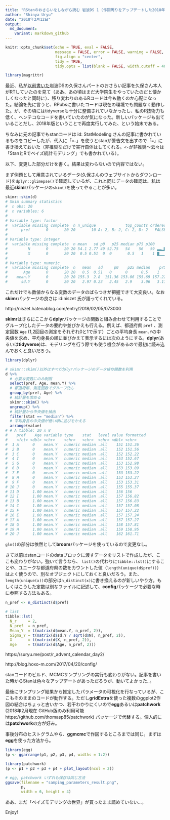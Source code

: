 ```yaml
---
title: "RStanのおさらいをしながら読む 岩波DS 1 (作図周りをアップデートした2018年版)"
author: "Shinya Uryu"
date: "2018年2月12日"
output: 
  md_document:
    variant: markdown_github
---
```


```r
knitr::opts_chunk$set(echo = TRUE, eval = FALSE, 
                      message = FALSE, error = FALSE, warning = FALSE,
                      fig.align = "center",
                      tidy = TRUE,
                      tidy.opts = list(blank = FALSE, width.cutoff = 40))
```

```r
library(magrittr)
```

最近、私が[以前書いた](http://rpubs.com/uri-sy/iwanami_ds1)岩波DSの久保さんパートのおさらい記事を久保さん本人がRTしていたのを見て（ああ、あの頃はまだ大学院生をやっていたのだと懐かしくなったと同時に）、移り変わりのあるRコードは今も動くのか心配になった。結論を先に言うと、RPubsに書いたコードは現在の環境でも問題なく動作した。が、その頃にはtidyverseも十分に整備されていなかったし、私のR技術力も低く、ヘンテコなコードを書いていたのが気になった。新しいパッケージも出ていることだし、2018年版ということで再度実行してみた、という始末である。

ちなみに元の記事でもstanコードは id: StatModeling さんの記事に書かれているものをコピーしたが、代入に「`<-`」を使うとstanが警告文を出すので「`=`」に書き換えておいた（非推奨なだけで実行自体はしてくれる。`<-`が非推奨〜云々は「StanとRでベイズ統計モデリング」でも書かれている）。

以下、変更した部分だけを書く。結果は変わらないので内容ではない。

まず例題として用意されているデータ(久保さんのウェブサイトからダウンロード)を`dplyr::glimepse()`で確認しているが、これと同じデータの確認は、私は最近**skimr**パッケージの`skim()`を使ってやることが多い。

```r
skimr::skim(d)
# Skim summary statistics
#  n obs: 20 
#  n variables: 6 
# 
# Variable type: factor 
#  variable missing complete  n n_unique             top_counts ordered
#      pref       0       20 20       10 A: 2, B: 2, C: 2, D: 2   FALSE
# 
# Variable type: integer 
#  variable missing complete  n mean   sd p0   p25 median p75 p100     hist
#         N       0       20 20 54.1 2.77 49 52.75   54    56   59 ▃▃▂▇▆▃▂▅
#         X       0       20 20  0.5 0.51  0  0       0.5   1    1 ▇▁▁▁▁▁▁▇
# 
# Variable type: numeric 
#  variable missing complete  n   mean   sd     p0    p25 median    p75   p100     hist
#       Age       0       20 20   0.5  0.51   0      0      0.5    1      1    ▇▁▁▁▁▁▁▇
#    mean.Y       0       20 20 155.3  2.8  151.36 153.06 155.69 157.22 161.71 ▃▇▁▂▇▁▁▁
#      sd.Y       0       20 20   2.97 0.23   2.45   2.9    3.06   3.11   3.21 ▂▁▂▁▁▂▇▆
```

これだけでも数値からなる変数のデータのばらつきが把握できて大変良い。なお**skimr**パッケージの良さは id:niszet 氏が語ってくれている。

http://niszet.hatenablog.com/entry/2018/02/05/073000

**skimr**はさらにここから**dplyr**パッケージの関数と組み合わせて利用することでグループ化したデータの要約や並びかえも行える。例えば、都道府県 `pref` 、測定回数 `Age` (1,2回目の測定をそれぞれ0と1で示す）ごとの平均身長 `mean.Y`の中央値を求め、平均身長の順に並びかえて表示するには次のようにする。**dplyr**(あるいは**tidyverse**)は、モデリングを行う際でも使う機会があるので最初に読み込んでおくと良いだろう。

```r
library(dplyr)

# skimr::skim()以外はすべてdplyrパッケージのデータ操作関数を利用
d %>%
  # 必要な変数にのみ制限
  select(pref, Age, mean.Y) %>%
  # 都道府県、測定回数でグループ化し
  group_by(pref, Age) %>%
  # 統計量を求める
  skimr::skim() %>% 
  ungroup() %>% 
  # 統計量から中央値を抽出
  filter(stat == "median") %>% 
  # 平均身長の中央値が低い順に並びをかえる
  arrange(value)
# # A tibble: 20 x 8
#    pref    Age variable type    stat   level value formatted
#    <fct> <dbl> <chr>    <chr>   <chr>  <chr> <dbl> <chr>    
#  1 A      0    mean.Y   numeric median .all    151 151.36   
#  2 B      0    mean.Y   numeric median .all    152 151.56   
#  3 C      0    mean.Y   numeric median .all    152 152.22   
#  4 I      0    mean.Y   numeric median .all    153 152.67   
#  5 G      0    mean.Y   numeric median .all    153 152.98   
#  6 D      0    mean.Y   numeric median .all    153 153.09   
#  7 E      0    mean.Y   numeric median .all    153 153.22   
#  8 H      0    mean.Y   numeric median .all    153 153.27   
#  9 F      0    mean.Y   numeric median .all    153 153.31   
# 10 J      0    mean.Y   numeric median .all    155 155.37   
# 11 D      1.00 mean.Y   numeric median .all    156 156      
# 12 I      1.00 mean.Y   numeric median .all    157 156.82   
# 13 B      1.00 mean.Y   numeric median .all    157 156.83   
# 14 C      1.00 mean.Y   numeric median .all    157 157.08   
# 15 F      1.00 mean.Y   numeric median .all    157 157.22   
# 16 E      1.00 mean.Y   numeric median .all    157 157.24   
# 17 A      1.00 mean.Y   numeric median .all    157 157.27   
# 18 G      1.00 mean.Y   numeric median .all    158 157.81   
# 19 H      1.00 mean.Y   numeric median .all    159 158.95   
# 20 J      1.00 mean.Y   numeric median .all    162 161.71
```

`glm()`の部分は依然として**broom**パッケージを使っているので変更なし。

さて以前はstanコードのdataブロックに渡すデータをリストで作成したが、ここも変わりがない。強いて言うなら、 `list()`の代わりに`tibble::lst()`にすることや、ユニークな都道府県の数をカウントした値（`length(unique(d$pref))`）はよく使うので、別なオブジェクトにしておくと良いだろう。また、`length(unique(x))`の部分は`n_distinct(x)`に書き換えるのが新しいやり方。もしくはこうした定数は別なファイルに記述して、**config**パッケージで必要な時に参照する方法もある。

```r
n_pref <- n_distinct(d$pref)

# list
tibble::lst(
  N_r     = 2,
  N_pref  = n_pref,
  Mean_Y  = t(matrix(d$mean.Y, n_pref, 2)),
  Sigma_Y = t(matrix(d$sd.Y / sqrt(d$N), n_pref, 2)),
  X       = t(matrix(d$X, n_pref, 2)),
  Age     = t(matrix(d$Age, n_pref, 2)))
```

https://suryu.me/post/r_advent_calendar_day2/

http://blog.hoxo-m.com/2017/04/20/config/

stanコードのビルド、MCMCサンプリングの実行も変わりがない。記事を書いた時からStanは色々なアップデートがあっただろうが、動いてよかった..。

最後にサンプリング結果から推定したパラメータの可視化を行なっているが、ここもそのままのコードが動作する。ただし**gridExtra**を使った複数のggplot2作図の結合はちょっと古いかつ、若干わかりにくいので**egg**あるいは**patchwork** (2018年2月現在 GitHub版のみ利用可能 https://github.com/thomasp85/patchwork) パッケージで代替する。個人的には**patchwork**の方が好み。

事後分布のヒストグラムやら、**ggmcmc**で作図するところまでは同じ。まずは**egg**を使った方法から。

```r
library(egg)
(p <- ggarrange(p1, p2, p3, p4, widths = 1:2))
```

```r
library(patchwork)
(p <- p1 + p2 + p3 + p4 + plot_layout(ncol = 2))
```

```r
# egg, patchwork いずれも保存は同じ方法
ggsave(filename = "samping_parameters_result.png",
       p, 
       width = 6, height = 4)
```

ああ、まだ「ベイズモデリングの世界」が買ったまま読めていない...。

Enjoy!
